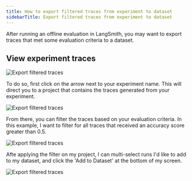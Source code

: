 ```yaml
---
title: How to export filtered traces from experiment to dataset
sidebarTitle: Export filtered traces from experiment to dataset
---
```


After running an offline evaluation in LangSmith, you may want to export traces that met some evaluation criteria to a dataset.

## View experiment traces

![Export filtered traces](images/export-filtered-trace-to-dataset.png)

To do so, first click on the arrow next to your experiment name. This will direct you to a project that contains the traces generated from your experiment.

![Export filtered traces](images/experiment-tracing-project.png)

From there, you can filter the traces based on your evaluation criteria. In this example, I want to filter for all traces that received an accuracy score greater than 0.5.

![Export filtered traces](images/filtered-traces-from-experiment.png)

Afte applying the filter on my project, I can multi-select runs I'd like to add to my dataset, and click the 'Add to Dataset' at the bottom of my screen.

![Export filtered traces](images/add-filtered-traces-to-dataset.png)
